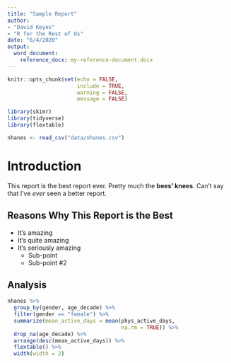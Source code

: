 ```yaml
---
title: "Sample Report"
author: 
- "David Keyes"
- "R for the Rest of Us"
date: "6/4/2020"
output: 
  word_document:
    reference_docx: my-reference-document.docx
---
```


```r
knitr::opts_chunk$set(echo = FALSE,
                      include = TRUE,
                      warning = FALSE,
                      message = FALSE)
```

```r
library(skimr)
library(tidyverse)
library(flextable)
```

```r
nhanes <- read_csv("data/nhanes.csv")
```



# Introduction

This report is the best report ever. Pretty much the **bees' knees**. Can't say that I've *ever* seen a better report.

## Reasons Why This Report is the Best

- It's amazing
- It's quite amazing
- It's seriously amazing
  + Sub-point
  + Sub-point #2

## Analysis

```r
nhanes %>% 
  group_by(gender, age_decade) %>%
  filter(gender == "female") %>% 
  summarize(mean_active_days = mean(phys_active_days,
                                    na.rm = TRUE)) %>% 
  drop_na(age_decade) %>% 
  arrange(desc(mean_active_days)) %>% 
  flextable() %>% 
  width(width = 2)
```

